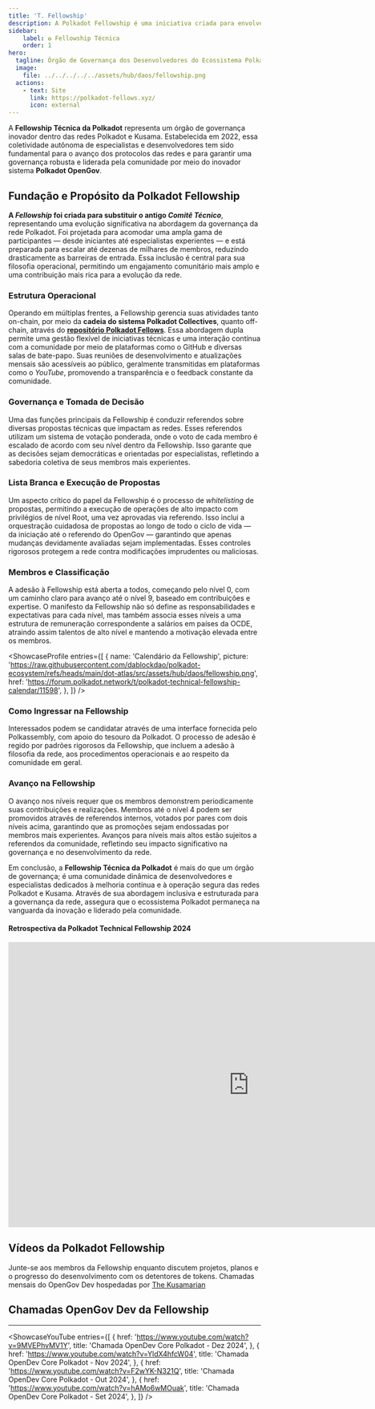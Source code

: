 ```yaml
---
title: 'T. Fellowship'
description: A Polkadot Fellowship é uma iniciativa criada para envolver e apoiar indivíduos talentosos que contribuem para o ecossistema Polkadot.
sidebar:
    label: ✪ Fellowship Técnica
    order: 1
hero:
  tagline: Órgão de Governança dos Desenvolvedores do Ecossistema Polkadot.
  image: 
    file: ../../../../../assets/hub/daos/fellowship.png
  actions:
    - text: Site
      link: https://polkadot-fellows.xyz/
      icon: external
---
```



A **Fellowship Técnica da Polkadot** representa um órgão de governança inovador dentro das redes Polkadot e Kusama. Estabelecida em 2022, essa coletividade autônoma de especialistas e desenvolvedores tem sido fundamental para o avanço dos protocolos das redes e para garantir uma governança robusta e liderada pela comunidade por meio do inovador sistema **Polkadot OpenGov**.

## Fundação e Propósito da Polkadot Fellowship
**A *Fellowship* foi criada para substituir o antigo *Comitê Técnico***, representando uma evolução significativa na abordagem da governança da rede Polkadot. Foi projetada para acomodar uma ampla gama de participantes — desde iniciantes até especialistas experientes — e está preparada para escalar até dezenas de milhares de membros, reduzindo drasticamente as barreiras de entrada. Essa inclusão é central para sua filosofia operacional, permitindo um engajamento comunitário mais amplo e uma contribuição mais rica para a evolução da rede.

### Estrutura Operacional
Operando em múltiplas frentes, a Fellowship gerencia suas atividades tanto on-chain, por meio da **cadeia do sistema Polkadot Collectives**, quanto off-chain, através do [**repositório Polkadot Fellows**](https://github.com/polkadot-fellows). Essa abordagem dupla permite uma gestão flexível de iniciativas técnicas e uma interação contínua com a comunidade por meio de plataformas como o GitHub e diversas salas de bate-papo. Suas reuniões de desenvolvimento e atualizações mensais são acessíveis ao público, geralmente transmitidas em plataformas como o *YouTube*, promovendo a transparência e o feedback constante da comunidade.

### Governança e Tomada de Decisão
Uma das funções principais da Fellowship é conduzir referendos sobre diversas propostas técnicas que impactam as redes. Esses referendos utilizam um sistema de votação ponderada, onde o voto de cada membro é escalado de acordo com seu nível dentro da Fellowship. Isso garante que as decisões sejam democráticas e orientadas por especialistas, refletindo a sabedoria coletiva de seus membros mais experientes.

### Lista Branca e Execução de Propostas
Um aspecto crítico do papel da Fellowship é o processo de *whitelisting* de propostas, permitindo a execução de operações de alto impacto com privilégios de nível Root, uma vez aprovadas via referendo. Isso inclui a orquestração cuidadosa de propostas ao longo de todo o ciclo de vida — da iniciação até o referendo do OpenGov — garantindo que apenas mudanças devidamente avaliadas sejam implementadas. Esses controles rigorosos protegem a rede contra modificações imprudentes ou maliciosas.

### Membros e Classificação
A adesão à Fellowship está aberta a todos, começando pelo nível 0, com um caminho claro para avanço até o nível 9, baseado em contribuições e expertise. O manifesto da Fellowship não só define as responsabilidades e expectativas para cada nível, mas também associa esses níveis a uma estrutura de remuneração correspondente a salários em países da OCDE, atraindo assim talentos de alto nível e mantendo a motivação elevada entre os membros.

<ShowcaseProfile
  entries={[
    {
      name: 'Calendário da Fellowship',
      picture: 'https://raw.githubusercontent.com/dablockdao/polkadot-ecosystem/refs/heads/main/dot-atlas/src/assets/hub/daos/fellowship.png',
      href: 'https://forum.polkadot.network/t/polkadot-technical-fellowship-calendar/11598',
     },
  ]}
/>

### Como Ingressar na Fellowship
Interessados podem se candidatar através de uma interface fornecida pelo Polkassembly, com apoio do tesouro da Polkadot. O processo de adesão é regido por padrões rigorosos da Fellowship, que incluem a adesão à filosofia da rede, aos procedimentos operacionais e ao respeito da comunidade em geral.

### Avanço na Fellowship
O avanço nos níveis requer que os membros demonstrem periodicamente suas contribuições e realizações. Membros até o nível 4 podem ser promovidos através de referendos internos, votados por pares com dois níveis acima, garantindo que as promoções sejam endossadas por membros mais experientes. Avanços para níveis mais altos estão sujeitos a referendos da comunidade, refletindo seu impacto significativo na governança e no desenvolvimento da rede.

Em conclusão, a **Fellowship Técnica da Polkadot** é mais do que um órgão de governança; é uma comunidade dinâmica de desenvolvedores e especialistas dedicados à melhoria contínua e à operação segura das redes Polkadot e Kusama. Através de sua abordagem inclusiva e estruturada para a governança da rede, assegura que o ecossistema Polkadot permaneça na vanguarda da inovação e liderado pela comunidade.

#### Retrospectiva da Polkadot Technical Fellowship 2024
<iframe src="https://docs.google.com/presentation/d/e/2PACX-1vQ-_bhVoZZBgHJsUfm4aXOhlUw-l2VU9vY7um51TzFqyc36awS5BE6Yob8HguKUPw/embed?start=false&loop=false&delayms=3000" frameborder="0" width="960" height="569" allowfullscreen="true" mozallowfullscreen="true" webkitallowfullscreen="true"></iframe>

## Vídeos da Polkadot Fellowship
Junte-se aos membros da Fellowship enquanto discutem projetos, planos e o progresso do desenvolvimento com os detentores de tokens. Chamadas mensais do OpenGov Dev hospedadas por [The Kusamarian](/club/orgs/marcoms/kusamarian)

## Chamadas OpenGov Dev da Fellowship
----------------
<ShowcaseYouTube
  entries={[
          {
      href: 'https://www.youtube.com/watch?v=9MVEPhvMV1Y',
      title: 'Chamada OpenDev Core Polkadot - Dez 2024',
     },
      {
      href: 'https://www.youtube.com/watch?v=YldX4hfcW04',
      title: 'Chamada OpenDev Core Polkadot - Nov 2024',
    },
    {
      href: 'https://www.youtube.com/watch?v=F2wYK-N321Q',
      title: 'Chamada OpenDev Core Polkadot - Out 2024',
    },
      {
      href: 'https://www.youtube.com/watch?v=hAMo6wMOuak',
      title: 'Chamada OpenDev Core Polkadot - Set 2024',
    },
  ]}
/>